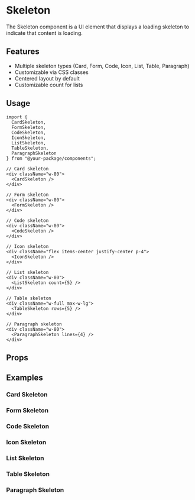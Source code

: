 
<Meta of={SkeletonStories} />

# Skeleton

The Skeleton component is a UI element that displays a loading skeleton to indicate that content is loading.

## Features

- Multiple skeleton types (Card, Form, Code, Icon, List, Table, Paragraph)
- Customizable via CSS classes
- Centered layout by default
- Customizable count for lists

## Usage

```tsx
import {
  CardSkeleton,
  FormSkeleton,
  CodeSkeleton,
  IconSkeleton,
  ListSkeleton,
  TableSkeleton,
  ParagraphSkeleton
} from "@your-package/components";

// Card skeleton
<div className="w-80">
  <CardSkeleton />
</div>

// Form skeleton
<div className="w-80">
  <FormSkeleton />
</div>

// Code skeleton
<div className="w-80">
  <CodeSkeleton />
</div>

// Icon skeleton
<div className="flex items-center justify-center p-4">
  <IconSkeleton />
</div>

// List skeleton
<div className="w-80">
  <ListSkeleton count={5} />
</div>

// Table skeleton
<div className="w-full max-w-lg">
  <TableSkeleton rows={5} />
</div>

// Paragraph skeleton
<div className="w-80">
  <ParagraphSkeleton lines={4} />
</div>
```

## Props

<Controls />

## Examples

### Card Skeleton

<Story of={SkeletonStories.CardSkeletonExample} />

### Form Skeleton

<Story of={SkeletonStories.FormSkeletonExample} />

### Code Skeleton

<Story of={SkeletonStories.CodeSkeletonExample} />

### Icon Skeleton

<Story of={SkeletonStories.IconSkeletonExample} />

### List Skeleton

<Story of={SkeletonStories.ListSkeletonExample} />

### Table Skeleton

<Story of={SkeletonStories.TableSkeletonExample} />

### Paragraph Skeleton

<Story of={SkeletonStories.ParagraphSkeletonExample} />
